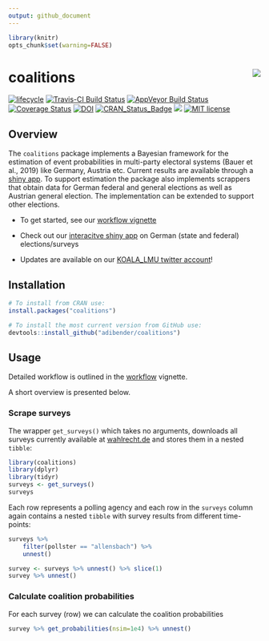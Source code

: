 ```yaml
---
output: github_document
---
```


```r
library(knitr)
opts_chunk$set(warning=FALSE)
```

# coalitions <img src="man/figures/logo.png" align="right" />
[![lifecycle](https://img.shields.io/badge/lifecycle-stable-brightgreen.svg)](https://www.tidyverse.org/lifecycle/#stable)
[![Travis-CI Build Status](https://travis-ci.org/adibender/coalitions.svg?branch=master)](https://travis-ci.org/adibender/coalitions)
[![AppVeyor Build Status](https://ci.appveyor.com/api/projects/status/github/adibender/coalitions?branch=master&svg=true)](https://ci.appveyor.com/project/adibender/coalitions)
[![Coverage Status](https://codecov.io/github/adibender/coalitions/master.svg)](https://codecov.io/github/adibender/coalitions?branch=master)
[![DOI](https://joss.theoj.org/papers/10.21105/joss.00606/status.svg)](https://doi.org/10.21105/joss.00606)
[![CRAN_Status_Badge](https://www.r-pkg.org/badges/version-ago/coalitions)](https://cran.r-project.org/package=coalitions)
[![](https://cranlogs.r-pkg.org/badges/grand-total/coalitions)](https://cran.r-project.org/package=coalitions)
[![MIT license](https://img.shields.io/badge/license-MIT-brightgreen.svg)](https://opensource.org/licenses/MIT)


## Overview

The `coalitions` package implements a Bayesian framework for the estimation of
event probabilities in multi-party electoral systems (Bauer et al., 2019) like Germany, Austria etc. Current results are available through a [shiny app](https://koala.stat.uni-muenchen.de/).
To support estimation the package also implements scrappers that
obtain data for German federal and general elections as well as Austrian
general election. The implementation can be extended to support other elections.

  - To get started, see our [workflow vignette](https://adibender.github.io/coalitions/articles/workflow.html)

  - Check out our [interacitve shiny app](http://koala.stat.uni-muenchen.de/) on
  German (state and federal) elections/surveys

  - Updates are available on our [KOALA_LMU twitter account](https://twitter.com/KOALA_LMU)!

## Installation

```r
# To install from CRAN use:
install.packages("coalitions")

# To install the most current version from GitHub use:
devtools::install_github("adibender/coalitions")
```



## Usage

Detailed workflow is outlined in the
[workflow](https://adibender.github.io/coalitions/articles/workflow.html)
vignette.

A short overview is presented below.


### Scrape surveys

The wrapper `get_surveys()` which takes no arguments, downloads all surveys currently available at [wahlrecht.de](https://www.wahlrecht.de/umfragen) and stores them in a nested `tibble`:

```r
library(coalitions)
library(dplyr)
library(tidyr)
surveys <- get_surveys()
surveys
```

Each row represents a polling agency and each row in the `surveys` column again
contains a nested `tibble` with survey results from different time-points:

```r
surveys %>%
    filter(pollster == "allensbach") %>%
    unnest()

survey <- surveys %>% unnest() %>% slice(1)
survey %>% unnest()
```

### Calculate coalition probabilities
For each survey (row) we can calculate the coalition probabilities

```r
survey %>% get_probabilities(nsim=1e4) %>% unnest()
```
